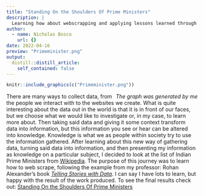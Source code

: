 ```yaml
---
title: "Standing On the Shoulders Of Prime Ministers"
description: |
  Learning how about webscrapping and applying lessons learned through R.
author:
  - name: Nicholas Bosco
    url: {}
date: 2022-04-16
preview: "Primeminister.png"
output:
  distill::distill_article:
    self_contained: false
---
```



```r
knitr::include_graphics(c("Primeminister.png"))
```
[*The graph was generated by me*]{style="float:right"}

There are many ways to collect data, from the people we interact with to the websites we create. What is quite interesting about the data out in the world is that it is in front of our faces, but we choose what we would like to investigate or, in my case, to learn more about. Then taking said data and giving it some context transform data into information, but this information you see or hear can be altered into knowledge. Knowledge is what we as people within society try to use the information gathered. After learning about this new way of gathering data, turning said data into information, and then presenting my information as knowledge on a particular subject, I decided to look at the list of Indian Prime Ministers from [Wikipedia](https://en.wikipedia.org/wiki/List_of_prime_ministers_of_India). The purpose of this journey was to learn how to web scrape, following the example from my professor: Rohan Alexander's book [*Telling Stories with Data*](https://www.tellingstorieswithdata.com/gather-data.html#web-scraping). I can say I have lots to learn, but happy with the result of the work produced. To see the final results check out: [Standing On the Shoulders Of Prime Ministers](https://github.com/bosconic/bosconic)